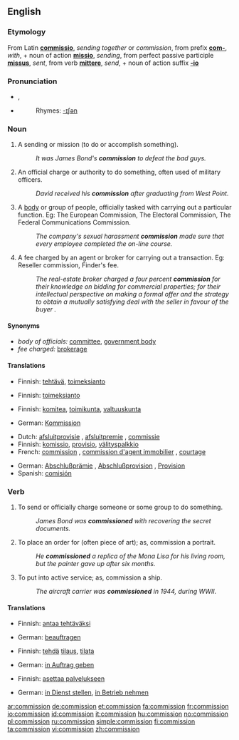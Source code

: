 ==English==
{{wikipedia}}
===Etymology===
From Latin '''[[commissio]]''', ''sending together'' or ''commission'', from prefix '''[[com-]]''', ''with'', + noun of action '''[[missio]]''', ''sending'', from perfect passive participle '''[[missus]]''', ''sent'', from verb '''[[mittere]]''', ''send'', + noun of action suffix '''[[-io]]'''

===Pronunciation===
*{{IPA|/kəˈmɪʃən/}}, {{SAMPA|/k@"mIS@n/}}
*{{audio|en-us-commission.ogg|Audio (US)}}
*:Rhymes: [[Rhymes:English:-ɪʃən|-ɪʃən]]

===Noun===
{{en-noun}}

# A sending or mission (to do or accomplish something).
#: ''It was James Bond's '''commission''' to defeat the bad guys.''
# An official charge or authority to do something, often used of military officers.
#:''David received his '''commission''' after graduating from West Point.''
# A [[body]] or group of people, officially tasked with carrying out a particular function. Eg: The European Commission, The Electoral Commission, The Federal Communications Commission.
#: ''The company's sexual harassment '''commission''' made sure that every employee completed the on-line course.''
# A fee charged by an agent or broker for carrying out a transaction. Eg: Reseller commission, Finder's fee.
#: ''The real-estate broker charged a four percent '''commission''' for their knowledge on bidding for commercial properties; for their intellectual perspective on making a formal offer and the strategy to obtain a mutually satisfying deal with the seller in favour of the buyer .''

====Synonyms====
* ''body of officials:'' [[committee]], [[government body]]
* ''fee charged:'' [[brokerage]]

====Translations====
{{trans-top|mission}}
*Finnish: [[tehtävä]], [[toimeksianto]]
{{trans-mid}}
{{trans-bottom}}

{{trans-top|official authority}}
*Finnish: [[toimeksianto]]
{{trans-mid}}
{{trans-bottom}}

{{trans-top|body of officials}}
*Finnish: [[komitea]], [[toimikunta]], [[valtuuskunta]]
{{trans-mid}}
*German: [[Kommission]] {{f}}
{{trans-bottom}}

{{trans-top|fee charged}}
*Dutch: [[afsluitprovisie]] {{f}}, [[afsluitpremie]] {{f}}, [[commissie]] {{f}}
*Finnish: [[komissio]], [[provisio]], [[välityspalkkio]]
*French: [[commission#French|commission]] {{f}}, [[commission d'agent immobilier]] {{f}}, [[courtage]] {{m}}
{{trans-mid}}
*German: [[Abschlußprämie]] {{f}}, [[Abschlußprovision]] {{f}}, [[Provision]] {{f}}
*Spanish: [[comisión]] {{f}}
{{trans-bottom}}

===Verb===
{{en-verb}}

# {{transitive}} To send or officially charge someone or some group to do something.
#: ''James Bond was '''commissioned''' with recovering the secret documents.''
# {{transitive}} To place an order for (often piece of art); as, commission a portrait.
#: ''He '''commissioned''' a replica of the Mona Lisa for his living room, but the painter gave up after six months.''
# {{transitive}} To put into active service; as, commission a ship.
#: ''The aircraft carrier was '''commissioned''' in 1944, during WWII.''

====Translations====
{{trans-top|send to do something}}
*Finnish: [[antaa tehtäväksi]]
{{trans-mid}}
*German: [[beauftragen]]
{{trans-bottom}}

{{trans-top|order a work of art}}
*Finnish: [[tehdä]] [[tilaus]], [[tilata]]
{{trans-mid}}
*German: [[in Auftrag geben]]
{{trans-bottom}}

{{trans-top|put into active service}}
*Finnish: [[asettaa palvelukseen]]
{{trans-mid}}
*German: [[in Dienst stellen]], [[in Betrieb nehmen]]
{{trans-bottom}}

[[ar:commission]]
[[de:commission]]
[[et:commission]]
[[fa:commission]]
[[fr:commission]]
[[io:commission]]
[[id:commission]]
[[it:commission]]
[[hu:commission]]
[[no:commission]]
[[pl:commission]]
[[ru:commission]]
[[simple:commission]]
[[fi:commission]]
[[ta:commission]]
[[vi:commission]]
[[zh:commission]]